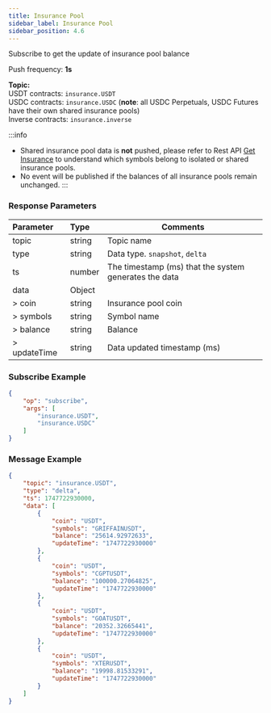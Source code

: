 ```yaml
---
title: Insurance Pool
sidebar_label: Insurance Pool
sidebar_position: 4.6
---
```

Subscribe to get the update of insurance pool balance 

Push frequency: **1s**

**Topic:**<br/>
USDT contracts: `insurance.USDT`<br/>
USDC contracts: `insurance.USDC` (**note**: all USDC Perpetuals, USDC Futures have their own shared insurance pools)<br/> 
Inverse contracts: `insurance.inverse`

:::info
* Shared insurance pool data is **not** pushed, please refer to Rest API [Get Insurance](../../market/insurance) to understand which symbols belong to isolated or shared insurance pools.
* No event will be published if the balances of all insurance pools remain unchanged.
:::

### Response Parameters
| Parameter | Type | Comments|
|:----- |:-----|----- |
|topic |string |Topic name |
|type |string |Data type. `snapshot`, `delta` |
|ts |number |The timestamp (ms) that the system generates the data |
|data |Object | |
|> coin |string |Insurance pool coin |
|> symbols |string |Symbol name |
|> balance |string |Balance |
|> updateTime |string |Data updated timestamp (ms) |

### Subscribe Example

```json
{
    "op": "subscribe",
    "args": [
        "insurance.USDT",
        "insurance.USDC"
    ]
}
```

### Message Example

```json
{
    "topic": "insurance.USDT",
    "type": "delta",
    "ts": 1747722930000,
    "data": [
        {
            "coin": "USDT",
            "symbols": "GRIFFAINUSDT",
            "balance": "25614.92972633",
            "updateTime": "1747722930000"
        },
        {
            "coin": "USDT",
            "symbols": "CGPTUSDT",
            "balance": "100000.27064825",
            "updateTime": "1747722930000"
        },
        {
            "coin": "USDT",
            "symbols": "GOATUSDT",
            "balance": "20352.32665441",
            "updateTime": "1747722930000"
        },
        {
            "coin": "USDT",
            "symbols": "XTERUSDT",
            "balance": "19998.81533291",
            "updateTime": "1747722930000"
        }
    ]
}
```
